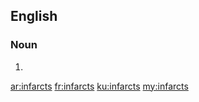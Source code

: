 ==English==

===Noun===
{{head|en|plural}}

# {{plural of|infarct|lang=en}}

[[ar:infarcts]]
[[fr:infarcts]]
[[ku:infarcts]]
[[my:infarcts]]